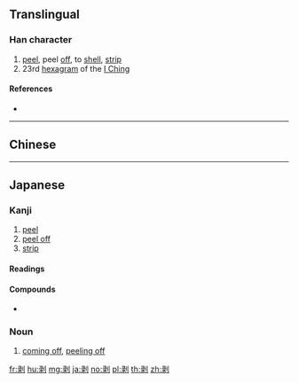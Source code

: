 {{character info/new}}
{{also|剝}}
==Translingual==

===Han character===
{{Han char|rn=18|rad=刀|as=08|sn=10|four=|canj=NELN|ids=⿰录刂}}

# [[peel]], peel [[off]], to [[shell]], [[strip]]
# 23rd [[hexagram]] of the [[I Ching]]

====References====
* {{Han ref|kx=0141.411|hdz=10346.040|uh=5265|ud=21093}}

----

==Chinese==
{{zh-see|剝}}

----

==Japanese==

===Kanji===
{{ja-kanji|grade=|rs=刀08|style=s|kyu=剝}}

# [[peel]]
# [[peel off]]
# [[strip]]

====Readings====
{{ja-readings|goon=[[ほく]] (hoku)|kanon=[[はく]] (haku)|kun=[[はぐ]] (hagu), [[むく]] (muku), [[はげる]] (hageru)}}

====Compounds====
{{der-top|Compounds}}
* {{ja-r|剥離|はくり|gloss=[[detachment]]}}
{{der-bottom}}

===Noun===
{{ja-noun|はく}}

# [[come off|coming off]], [[peel off|peeling off]]

[[fr:剥]]
[[hu:剥]]
[[mg:剥]]
[[ja:剥]]
[[no:剥]]
[[pl:剥]]
[[th:剥]]
[[zh:剥]]